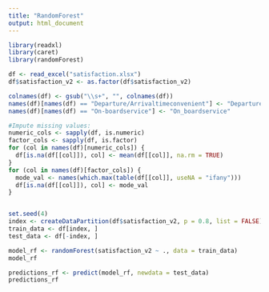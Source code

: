 ---
title: "RandomForest"
output: html_document
---

```{r}
library(readxl)
library(caret)
library(randomForest)

df <- read_excel("satisfaction.xlsx")
df$satisfaction_v2 <- as.factor(df$satisfaction_v2)

colnames(df) <- gsub("\\s+", "", colnames(df))
names(df)[names(df) == "Departure/Arrivaltimeconvenient"] <- "Departure_ArrivalTimeConvenient"
names(df)[names(df) == "On-boardservice"] <- "On_boardservice"

#Impute missing values:
numeric_cols <- sapply(df, is.numeric)
factor_cols <- sapply(df, is.factor)
for (col in names(df)[numeric_cols]) {
  df[is.na(df[[col]]), col] <- mean(df[[col]], na.rm = TRUE)
}
for (col in names(df)[factor_cols]) {
  mode_val <- names(which.max(table(df[[col]], useNA = "ifany")))
  df[is.na(df[[col]]), col] <- mode_val
}


set.seed(4)
index <- createDataPartition(df$satisfaction_v2, p = 0.8, list = FALSE)
train_data <- df[index, ]
test_data <- df[-index, ]
```

```{r}
model_rf <- randomForest(satisfaction_v2 ~ ., data = train_data)
model_rf
```

```{r}
predictions_rf <- predict(model_rf, newdata = test_data)
predictions_rf
```


